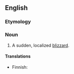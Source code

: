 ==English==

===Etymology===
{{compound|en|snow|squall}}

===Noun===
{{wikipedia}}
{{en-noun}}

# A sudden, localized [[blizzard]].

====Translations====
{{trans-top|sudden, localized blizzard}}
* Finnish: {{t+|fi|lumipyry}}
{{trans-mid}}
{{trans-bottom}}
